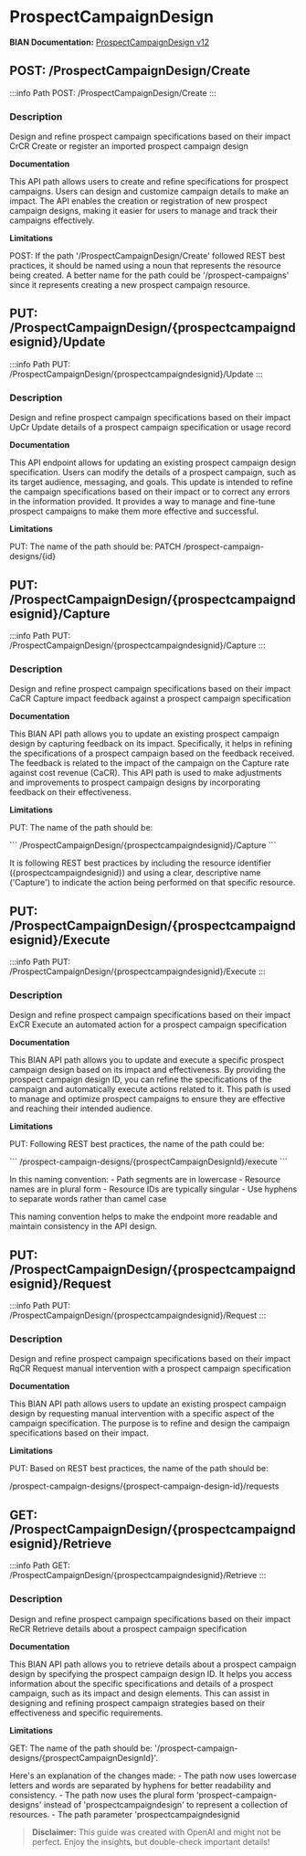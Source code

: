# ProspectCampaignDesign

**BIAN Documentation:** [ProspectCampaignDesign v12](https://app.swaggerhub.com/apis/BIAN-3/ProspectCampaignDesign/12.0.0)

## POST: /ProspectCampaignDesign/Create

:::info Path
POST: /ProspectCampaignDesign/Create
:::

### Description

Design and refine prospect campaign specifications based on their impact CrCR Create or register an imported prospect campaign design

**Documentation**

This API path allows users to create and refine specifications for prospect campaigns\. Users can design and customize campaign details to make an impact\. The API enables the creation or registration of new prospect campaign designs\, making it easier for users to manage and track their campaigns effectively\.

**Limitations**

POST: If the path '/ProspectCampaignDesign/Create' followed REST best practices\, it should be named using a noun that represents the resource being created\. A better name for the path could be '/prospect\-campaigns' since it represents creating a new prospect campaign resource\.

## PUT: /ProspectCampaignDesign/\{prospectcampaigndesignid\}/Update

:::info Path
PUT: /ProspectCampaignDesign/\{prospectcampaigndesignid\}/Update
:::

### Description

Design and refine prospect campaign specifications based on their impact UpCr Update details of a prospect campaign specification or usage record

**Documentation**

This API endpoint allows for updating an existing prospect campaign design specification\. Users can modify the details of a prospect campaign\, such as its target audience\, messaging\, and goals\. This update is intended to refine the campaign specifications based on their impact or to correct any errors in the information provided\. It provides a way to manage and fine\-tune prospect campaigns to make them more effective and successful\.

**Limitations**

PUT: The name of the path should be:
PATCH /prospect\-campaign\-designs/\{id\}

## PUT: /ProspectCampaignDesign/\{prospectcampaigndesignid\}/Capture

:::info Path
PUT: /ProspectCampaignDesign/\{prospectcampaigndesignid\}/Capture
:::

### Description

Design and refine prospect campaign specifications based on their impact CaCR Capture impact feedback against a prospect campaign specification

**Documentation**

This BIAN API path allows you to update an existing prospect campaign design by capturing feedback on its impact\. Specifically\, it helps in refining the specifications of a prospect campaign based on the feedback received\. The feedback is related to the impact of the campaign on the Capture rate against cost revenue \(CaCR\)\. This API path is used to make adjustments and improvements to prospect campaign designs by incorporating feedback on their effectiveness\.

**Limitations**

PUT: The name of the path should be:

\`\`\`
/ProspectCampaignDesign/\{prospectcampaigndesignid\}/Capture
\`\`\`

It is following REST best practices by including the resource identifier \(\{prospectcampaigndesignid\}\) and using a clear\, descriptive name \('Capture'\) to indicate the action being performed on that specific resource\.

## PUT: /ProspectCampaignDesign/\{prospectcampaigndesignid\}/Execute

:::info Path
PUT: /ProspectCampaignDesign/\{prospectcampaigndesignid\}/Execute
:::

### Description

Design and refine prospect campaign specifications based on their impact ExCR Execute an automated action for a prospect campaign specification

**Documentation**

This BIAN API path allows you to update and execute a specific prospect campaign design based on its impact and effectiveness\. By providing the prospect campaign design ID\, you can refine the specifications of the campaign and automatically execute actions related to it\. This path is used to manage and optimize prospect campaigns to ensure they are effective and reaching their intended audience\.

**Limitations**

PUT: Following REST best practices\, the name of the path could be:

\`\`\`
/prospect\-campaign\-designs/\{prospectCampaignDesignId\}/execute
\`\`\`

In this naming convention:
\- Path segments are in lowercase
\- Resource names are in plural form
\- Resource IDs are typically singular
\- Use hyphens to separate words rather than camel case

This naming convention helps to make the endpoint more readable and maintain consistency in the API design\.

## PUT: /ProspectCampaignDesign/\{prospectcampaigndesignid\}/Request

:::info Path
PUT: /ProspectCampaignDesign/\{prospectcampaigndesignid\}/Request
:::

### Description

Design and refine prospect campaign specifications based on their impact RqCR Request manual intervention with a prospect campaign specification

**Documentation**

This BIAN API path allows users to update an existing prospect campaign design by requesting manual intervention with a specific aspect of the campaign specification\. The purpose is to refine and design the campaign specifications based on their impact\.

**Limitations**

PUT: Based on REST best practices\, the name of the path should be:

/prospect\-campaign\-designs/\{prospect\-campaign\-design\-id\}/requests

## GET: /ProspectCampaignDesign/\{prospectcampaigndesignid\}/Retrieve

:::info Path
GET: /ProspectCampaignDesign/\{prospectcampaigndesignid\}/Retrieve
:::

### Description

Design and refine prospect campaign specifications based on their impact ReCR Retrieve details about a prospect campaign specification

**Documentation**

This BIAN API path allows you to retrieve details about a prospect campaign design by specifying the prospect campaign design ID\. It helps you access information about the specific specifications and details of a prospect campaign\, such as its impact and design elements\. This can assist in designing and refining prospect campaign strategies based on their effectiveness and specific requirements\.

**Limitations**

GET: The name of the path should be: '/prospect\-campaign\-designs/\{prospectCampaignDesignId\}'\. 

Here's an explanation of the changes made:
\- The path now uses lowercase letters and words are separated by hyphens for better readability and consistency\.
\- The path now uses the plural form 'prospect\-campaign\-designs' instead of 'prospectcampaigndesign' to represent a collection of resources\.
\- The path parameter 'prospectcampaigndesignid

> **Disclaimer:** This guide was created with OpenAI and might not be perfect. Enjoy the insights, but double-check important details!
